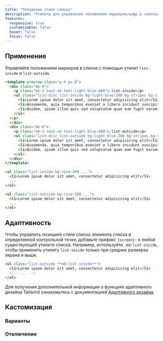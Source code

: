```yaml
---
title: "Положение стиля списка"
description: "Утилиты для управления положением маркеров/цифр в списках."
features:
  responsive: true
  customizable: false
  hover: false
  focus: false
---
```




## Применение

Управляйте положением маркеров в списке с помощью утилит `list-inside` и `list-outside`.

```html lightBlue
<template preview class="p-4 px-8">
  <div class="mb-6">
    <p class="mb-1 text-sm text-light-blue-600">.list-inside</p>
    <ul class="list-disc list-inside bg-light-blue-200 bg-stripes bg-stripes-white text-light-blue-600 py-2 rounded-md">
      <li>Lorem ipsum dolor sit amet, consectetur adipisicing elit</li>
      <li>Assumenda, quia temporibus eveniet a libero incidunt suscipit</li>
      <li>Quidem, ipsam illum quis sed voluptatum quae eum fugit earum</li>
    </ul>
  </p>
  </div>
  <div class="mb-6">
    <p class="mb-1 text-sm text-light-blue-600">.list-outside</p>
    <ul class="list-disc list-outside bg-light-blue-200 bg-stripes bg-stripes-white text-light-blue-600 py-2 rounded-md">
      <li>Lorem ipsum dolor sit amet, consectetur adipisicing elit</li>
      <li>Assumenda, quia temporibus eveniet a libero incidunt suscipit</li>
      <li>Quidem, ipsam illum quis sed voluptatum quae eum fugit earum</li>
    </ul>
  </div>
</template>

<ul class="list-inside bg-rose-200 ...">
  <li>Lorem ipsum dolor sit amet, consectetur adipisicing elit</li>
  ...
</ul>

<ul class="list-outside bg-rose-200 ...">
  <li>Lorem ipsum dolor sit amet, consectetur adipisicing elit</li>
  ...
</ul>
```

## Адаптивность

Чтобы управлять позицией стиля списка элемента списка в определенной контрольной точке, добавьте префикс `{screen}:` к любой существующей утилите списка. Например, используйте `.md:list-inside`, чтобы применить утилиту `list-inside` только при средних размерах экрана и выше.

```html
<ul class="list-outside **md:list-inside**">
  <li>Lorem ipsum dolor sit amet, consectetur adipisicing elit</li>
  <!-- ... -->
</ul>
```

Для получения дополнительной информации о функциях адаптивного дизайна Tailwind ознакомьтесь с документацией [Адаптивного дизайна](/docs/responsive-design).

## Кастомизация

### Варианты

<Variants plugin="listStylePosition" />

### Отключение

<Disabling plugin="listStylePosition" />

